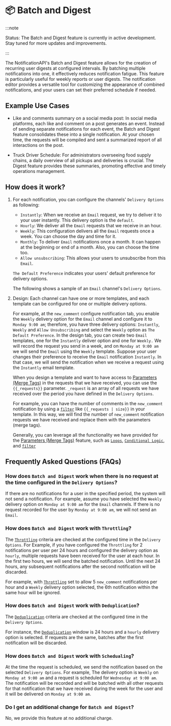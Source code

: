 # 📦 Batch and Digest

:::note

Status: The Batch and Digest feature is currently in active development. Stay tuned for more updates and improvements.

:::

The NotificationAPI's Batch and Digest feature allows for the creation of recurring user digests at configured intervals. By batching multiple notifications into one, it effectively reduces notification fatigue. This feature is particularly useful for weekly reports or user digests. The notification editor provides a versatile tool for customizing the appearance of combined notifications, and your users can set their preferred schedule if needed.

## Example Use Cases

- Like and comments summary on a social media post: In social media platforms, each like and comment on a post generates an event. Instead of sending separate notifications for each event, the Batch and Digest feature consolidates these into a single notification. At your chosen time, the requests will be compiled and sent a summarized report of all interactions on the post.

- Truck Driver Schedule: For administrators overseeing food supply chains, a daily overview of all pickups and deliveries is crucial. The Digest feature provides these summaries, promoting effective and timely operations management.

## How does it work?

1. For each notification, you can configure the channels' `Delivery Options` as following:

   - `Instantly`: When we receive an `Email` request, we try to deliver it to your user instantly. This delivery option is the `default`.
   - `Hourly`: We deliver all the `Email` requests that we receive in an hour.
   - `Weekly`: This configuration delivers all the `Email` requests once a week. You can choose the day and time for it.
   - `Monthly`: To deliver `Email` notifications once a month. It can happen at the beginning or end of a month. Also, you can choose the time too.
   - `Allow unsubscribing`: This allows your users to unsubscribe from this `Email`.

   `The Default Preference` indicates your users' default preference for delivery options.

   The following shows a sample of an `Email` channel's `Delivery Options`.


<Digest />

2. Design: Each channel can have one or more templates, and each template can be configured for one or multiple delivery options.

   For example, at the `new_comment` configure notification tab, you enable the `Weekly` delivery option for the `Email` channel and configure it to `Monday 9:00 am`; therefore, you have three delivery options: `Instantly`, `Weekly` and `Allow Unsubscribing` and select the `Weekly` option as `The Default Preference`.
   In the design tab, you can create two `Email` templates, one for the `Instantly` deliver option and one for `Weekly.` We will record the request you send in a week, and on `Monday at 9:00 am` we will send the `Email` using the `Weekly` template. Suppose your user changes their preference to receive the `Email` notification `Instantly`. In that case, we will send the notification when we receive a request using the `Instantly` email template.

   When you design a template and want to have access to [Parameters (Merge Tags)](./mergetags) in the requests that we have received, you can use the `{{_requests}}` parameter. `_request` is an array of all requests we have received over the period you have defined in the `Delivery Options`.

   For example, you can have the number of comments in the `new_comment` notification by using a [`filter`](./mergetags#filters) like `{{_requests | size}}` in your template. In this way, we will find the number of `new_comment` notification requests we have received and replace them with the parameters (merge tags).

   Generally, you can leverage all the functionality we have provided for the [Parameters (Merge Tags)](./mergetags.md) feature, such as [`Loops`](./mergetags#loops-for), [`Conditional Logic`](./mergetags#conditional-logic-if-else), and [`filter`](./mergetags#filters)

## Frequently Asked Questions (FAQs)

### How does `Batch and Digest` work when there is no request at the time configured in the `Delivery Options`?

If there are no notifications for a user in the specified period, the system will not send a notification. For example, assume you have selected the `Weekly` delivery option on `Monday at 9:00 am` for the `Email` channels. If there is no request recorded for the user by `Monday at 9:00 am`, we will not send an `Email`.

### How does `Batch and Digest` work with `Throttling`?

The [`Throttling`](./throttling.md) criteria are checked at the configured time in the `Delivery Options`. For Example, if you have configured the `Throttling` for 2 notifications per user per 24 hours and configured the delivery option as `hourly`, multiple requests have been received for the user at each hour. In the first two hours, we will send the batched notification. Until the next 24 hours, any subsequent notifications after the second notification will be discarded.

For example, with [`Throttling`](./throttling.md) set to allow 5 `new_comment` notifications per hour and a `Weekly` delivery option selected, the 6th notification within the same hour will be ignored.

### How does `Batch and Digest` work with `Deduplication`?

The [`Deduplication`](./deduplication.md) criteria are checked at the configured time in the `Delivery Options`.

For instance, the [`Deduplication`](./deduplication.md) window is 24 hours and a `hourly` delivery option is selected. If requests are the same, batches after the first notification will be discarded.

### How does `Batch and Digest` work with `Schedualing`?

At the time the request is scheduled, we send the notification based on the selected `Delivery Options`. For example, The delivery option is `Weekly` on `Monday at 9:00 am` and a request is scheduled for `Wednesday at 9:00 am`. The notification will be recorded and will be batched with all other requests for that notification that we have received during the week for the user and it will be delivered on `Monday at 9:00 am`.

### Do I get an additional change for `Batch and Digest`?

No, we provide this feature at no additional charge.
